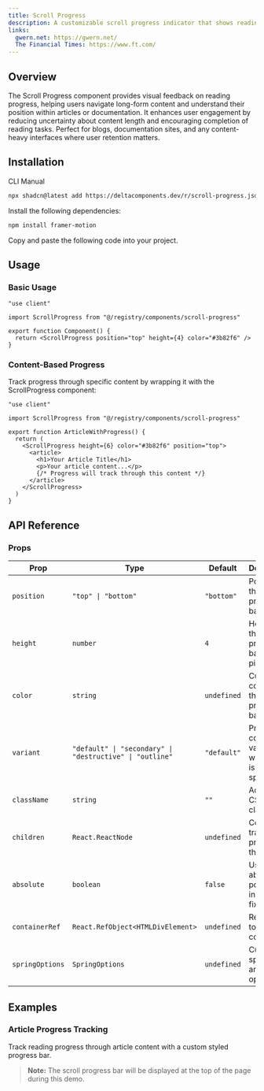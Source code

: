 ```yaml
---
title: Scroll Progress
description: A customizable scroll progress indicator that shows reading progress with smooth animations and multiple positioning options.
links:
  gwern.net: https://gwern.net/
  The Financial Times: https://www.ft.com/
---
```


<ComponentPreview name="scroll-progress-demo" />

## Overview

The Scroll Progress component provides visual feedback on reading progress, helping users navigate long-form content and understand their position within articles or documentation. It enhances user engagement by reducing uncertainty about content length and encouraging completion of reading tasks. Perfect for blogs, documentation sites, and any content-heavy interfaces where user retention matters.

## Installation

<Tabs defaultValue="cli">

<TabsList>
  <TabsTrigger value="cli">CLI</TabsTrigger>
  <TabsTrigger value="manual">Manual</TabsTrigger>
</TabsList>

<TabsContent value="cli">

```bash
npx shadcn@latest add https://deltacomponents.dev/r/scroll-progress.json
```

</TabsContent>

<TabsContent value="manual">

<Steps>

<Step>Install the following dependencies:</Step>

```bash
npm install framer-motion
```

<Step>Copy and paste the following code into your project.</Step>

<ComponentSource name="scroll-progress" />

</Steps>

</TabsContent>

</Tabs>

## Usage

### Basic Usage

```tsx
"use client"

import ScrollProgress from "@/registry/components/scroll-progress"

export function Component() {
  return <ScrollProgress position="top" height={4} color="#3b82f6" />
}
```

### Content-Based Progress

Track progress through specific content by wrapping it with the ScrollProgress component:

```tsx
"use client"

import ScrollProgress from "@/registry/components/scroll-progress"

export function ArticleWithProgress() {
  return (
    <ScrollProgress height={6} color="#3b82f6" position="top">
      <article>
        <h1>Your Article Title</h1>
        <p>Your article content...</p>
        {/* Progress will track through this content */}
      </article>
    </ScrollProgress>
  )
}
```

## API Reference

### Props

<div className="overflow-x-auto">

| Prop            | Type                                                     | Default     | Description                                      |
| --------------- | -------------------------------------------------------- | ----------- | ------------------------------------------------ |
| `position`      | `"top" \| "bottom"`                                      | `"bottom"`  | Position of the progress bar                     |
| `height`        | `number`                                                 | `4`         | Height of the progress bar in pixels             |
| `color`         | `string`                                                 | `undefined` | Custom color for the progress bar                |
| `variant`       | `"default" \| "secondary" \| "destructive" \| "outline"` | `"default"` | Preset color variant when color is not specified |
| `className`     | `string`                                                 | `""`        | Additional CSS classes                           |
| `children`      | `React.ReactNode`                                        | `undefined` | Content to track progress through                |
| `absolute`      | `boolean`                                                | `false`     | Use absolute positioning instead of fixed        |
| `containerRef`  | `React.RefObject<HTMLDivElement>`                        | `undefined` | Reference to scroll container                    |
| `springOptions` | `SpringOptions`                                          | `undefined` | Custom spring animation options                  |

</div>

## Examples

### Article Progress Tracking

Track reading progress through article content with a custom styled progress bar.

> **Note:** The scroll progress bar will be displayed at the top of the page during this demo.

<ComponentPreview name="scroll-progress-article-demo" />

